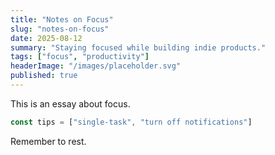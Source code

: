 ```yaml
---
title: "Notes on Focus"
slug: "notes-on-focus"
date: 2025-08-12
summary: "Staying focused while building indie products."
tags: ["focus", "productivity"]
headerImage: "/images/placeholder.svg"
published: true
---
```


This is an essay about focus.

```js
const tips = ["single-task", "turn off notifications"]
```

Remember to rest.

